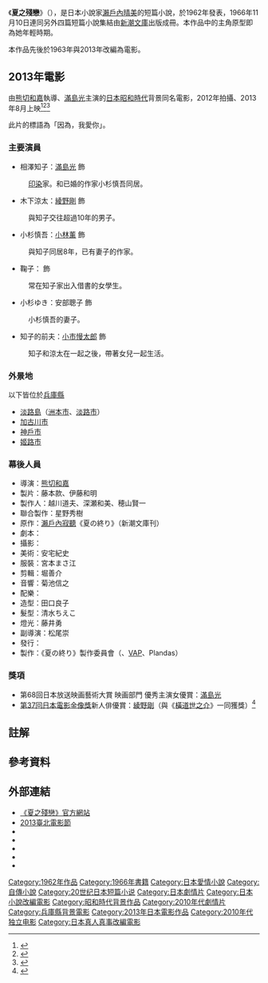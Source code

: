 {{noteTA
|G1=Movie
|G2=Show
|T=zh-hans:夏之终结;zh-hk:夏之殘戀;zh-tw:夏之殘戀;
|1=zh-hans:夏之终结;zh-hk:夏之殘戀;zh-tw:夏之殘戀;
}}
{{infobox book
|title         = {{PAGENAME}}
|原名          = {{lang|ja|夏の終り}}
|image         = 
|image_size    = 
|image_caption = 
|author        = [[瀨戶內晴美|瀨戶內晴美]]（[[瀨戶內寂聽|瀨戶內寂聽]]）
|release_date  = 1966年11月10日
|publisher     = [[新潮文庫|新潮文庫]]
|genre         = [[小說|小說]]
|country       = {{JPN}}
|language      = [[日語|日語]]
|format          = [[文庫本|文庫本]]
|pages         = <!-- ページ数 -->
|preceded_by   = <!-- 前作 -->
|followed_by   = <!-- 次作 -->
|website       = <!-- 公式サイト -->
|isbn            = ISBN 978-4-10-114401-6
}}
《'''夏之殘戀'''》（{{jpn|j=夏の終り|hg=なつのおわり|rm=Natsu no Owari|f=y}}），是日本小說家[[瀨戶內晴美|瀨戶內晴美]]的短篇小說{{notetag|1=1973年出家後[[戒名|戒名]]為[[瀨戶內寂聽|瀨戶內寂聽]]}}，於1962年發表，1966年11月10日連同另外四篇短篇小說集結由[[新潮文庫|新潮文庫]]出版成冊。本作品中的主角原型即為她年輕時期。

本作品先後於1963年與2013年改編為電影。

==2013年電影==
{{Infobox Film
| name               = 夏之殘戀
| color              = #5686BF;color:#FFFFFF
| original_name      = 夏の終り
| image              = Natsu no owari.jpg
| caption            = 
| director           = [[熊切和嘉|熊切和嘉]]
| executive_producer =
| producer           = 藤本款、伊藤和明
| writer             = {{link-ja|宇治田隆史|宇治田隆史}}
| based on           = [[瀨戶內寂聽|瀨戶內寂聽]]《夏の終り》
| narrator           = 
| starring           = [[滿島光|滿島光]]
| music              = {{link-ja|富貴晴美|富貴晴美}}
| cinematography     = {{link-ja|近藤龍人|近藤龍人}}
| editing            = 堀善介
| studio             = 
| distributor        = {{link-ja|KlockWorx|クロックワークス}}
| released           = {{flagicon|JPN}} 2013年8月31日
| runtime            = 114分鐘
| country            = [[日本|日本]]
| language           = [[日語|日語]]
| budget             = 
| gross              = 
}}
由[[熊切和嘉|熊切和嘉]]執導、[[滿島光|滿島光]]主演的[[日本|日本]][[昭和時代|昭和時代]]背景同名電影，2012年拍攝、2013年8月上映<ref>{{Cite web |url=http://www.oricon.co.jp/news/2028197/full/ |title=満島ひかり、撮影中2度直撃で“台風女”を証明 |accessdate=2015-03-04 |archive-date=2015-01-19 |archive-url=https://web.archive.org/web/20150119224316/http://www.oricon.co.jp/news/2028197/full/ |dead-url=no }}</ref><ref>{{Cite web |url=http://www.cinra.net/news/2013/05/09/130321.php |title=満島ひかり×綾野剛×小林薫が三角関係に、瀬戸内寂聴原作の映画『夏の終り』予告公開 |accessdate=2015-03-04 |archive-date=2015-04-02 |archive-url=https://web.archive.org/web/20150402143633/http://www.cinra.net/news/2013/05/09/130321.php |dead-url=no }}</ref><ref>{{Cite web |url=http://eiga.com/movie/77197/ |title=《夏の終り》 作品情報 |accessdate=2015-03-04 |archive-date=2015-03-17 |archive-url=https://web.archive.org/web/20150317092903/http://eiga.com/movie/77197/ |dead-url=no }}</ref>

此片的標語為「因為，我愛你」。

=== 主要演員 ===
*相澤知子：[[滿島光|滿島光]] 飾
:[[印染|印染]]家。和已婚的作家小杉慎吾同居。
*木下涼太：[[綾野剛|綾野剛]] 飾
:與知子交往超過10年的男子。
*小杉慎吾：[[小林薰|小林薰]] 飾
:與知子同居8年，已有妻子的作家。
*鞠子：{{link-ja|赤沼夢羅|赤沼夢羅}} 飾
:常在知子家出入借書的女學生。
*小杉ゆき：安部聰子 飾
:小杉慎吾的妻子。
*知子的前夫：[[小市慢太郎|小市慢太郎]] 飾
:知子和涼太在一起之後，帶著女兒一起生活。

=== 外景地 ===
以下皆位於[[兵庫縣|兵庫縣]]
*[[淡路島|淡路島]]（[[洲本市|洲本市]]、[[淡路市|淡路市]]）
*[[加古川市|加古川市]]
*[[神戶市|神戶市]]
*[[姬路市|姬路市]]

=== 幕後人員 ===
*導演：[[熊切和嘉|熊切和嘉]]
*製片：藤本款、伊藤和明
*製作人：越川道夫、深瀬和美、穂山賢一
*聯合製作：星野秀樹
*原作：[[瀨戶內寂聽|瀨戶內寂聽]]《夏の終り》（新潮文庫刊）
*劇本：{{link-ja|宇治田隆史|宇治田隆史}}
*攝影：{{link-ja|近藤龍人|近藤龍人}}
*美術：安宅紀史
*服裝：宮本まさ江
*剪輯：堀善介
*音響：菊池信之
*配樂：{{link-en|吉姆·歐洛克|Jim O'Rourke (musician)}}
*造型：田口良子
*髮型：清水ちえこ
*燈光：藤井勇
*副導演：松尾崇
*發行：{{link-ja|KlockWorx|クロックワークス}}
*製作：《夏の終り》製作委員會（{{link-ja|KlockWorx|クロックワークス}}、[[VAP|VAP]]、Plandas）

=== 獎項 ===
*第68回日本放送映画藝術大賞 映画部門 優秀主演女優賞：[[滿島光|滿島光]]
*[[第37回日本電影金像獎|第37回日本電影金像獎]]新人俳優賞：[[綾野剛|綾野剛]]（與《[[橫道世之介|橫道世之介]]》一同獲獎）<ref>{{Cite web|url=http://www.japan-academy-prize.jp/prizes/37.html|title=第37回日本アカデミー賞優秀作品発表!|publisher=日本アカデミー賞公式サイト|accessdate=2014-01-19|archive-date=2014-01-16|archive-url=https://archive.today/20140116063457/http://www.japan-academy-prize.jp/prizes/37.html|dead-url=no}}</ref>

==註解==
{{notefoot}}

== 參考資料 ==
{{reflist}}

== 外部連結 ==
* [http://natsu-owari.com/ 《夏之殘戀》官方網站] {{Wayback|url=http://natsu-owari.com/ |date=20150318070712 }}
* [https://web.archive.org/web/20150924112903/http://www.taipeiff.org.tw/Program_s.aspx?FilmID=280 2013臺北電影節]
* {{Movielink|allcinema|344303|夏之殘戀}}
* {{Movielink|kinejun|71628|夏之殘戀}}
* {{Movielink|allmovie|585866|The End of Summer}}
* {{Movielink|imdb|2222458|Natsu no owari}}
* {{Rotten-tomatoes|natsu_no_owari|Natsu no owari}}

{{DEFAULTSORT:Natsu no Owari}}

[[Category:1962年作品|Category:1962年作品]]
[[Category:1966年書籍|Category:1966年書籍]]
[[Category:日本愛情小說|Category:日本愛情小說]]
[[Category:自傳小說|Category:自傳小說]]
[[Category:20世纪日本短篇小说|Category:20世纪日本短篇小说]]
[[Category:日本劇情片|Category:日本劇情片]]
[[Category:日本小說改編電影|Category:日本小說改編電影]]
[[Category:昭和時代背景作品|Category:昭和時代背景作品]]
[[Category:2010年代劇情片|Category:2010年代劇情片]]
[[Category:兵庫縣背景電影|Category:兵庫縣背景電影]]
[[Category:2013年日本電影作品|Category:2013年日本電影作品]]
[[Category:2010年代独立电影|Category:2010年代独立电影]]
[[Category:日本真人真事改編電影|Category:日本真人真事改編電影]]